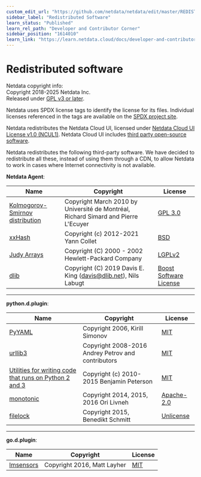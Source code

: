 ```yaml
---
custom_edit_url: "https://github.com/netdata/netdata/edit/master/REDISTRIBUTED.md"
sidebar_label: "Redistributed Software"
learn_status: "Published"
learn_rel_path: "Developer and Contributor Corner"
sidebar_position: "1614010"
learn_link: "https://learn.netdata.cloud/docs/developer-and-contributor-corner/redistributed-software"
---
```


# Redistributed software

Netdata copyright info:<br/>
Copyright 2018-2025 Netdata Inc.<br/>
Released under [GPL v3 or later](https://raw.githubusercontent.com/netdata/netdata/master/LICENSE).

Netdata uses SPDX license tags to identify the license for its files.
Individual licenses referenced in the tags are available on the [SPDX project site](http://spdx.org/licenses/).

Netdata redistributes the Netdata Cloud UI, licensed under [Netdata Cloud UI License v1.0 (NCUL1)](https://app.netdata.cloud/LICENSE.txt). Netdata Cloud UI includes [third party open-source software](https://app.netdata.cloud/3D_PARTY_LICENSES.txt).

Netdata redistributes the following third-party software.
We have decided to redistribute all these, instead of using them through a CDN, to allow Netdata to work in cases where Internet connectivity is not available.

**Netdata Agent**:

| Name                                                                    | Copyright                                                                          | License                                                                                  |
|-------------------------------------------------------------------------|------------------------------------------------------------------------------------|------------------------------------------------------------------------------------------|
| [Kolmogorov-Smirnov distribution](http://simul.iro.umontreal.ca/ksdir/) | Copyright March 2010 by Université de Montréal, Richard Simard and Pierre L'Ecuyer | [GPL 3.0](https://www.gnu.org/licenses/gpl-3.0.en.html)                                  |
| [xxHash](https://github.com/Cyan4973/xxHash)                            | Copyright (c) 2012-2021 Yann Collet                                                | [BSD](https://github.com/Cyan4973/xxHash/blob/dev/LICENSE)                               |
| [Judy Arrays](https://sourceforge.net/projects/judy/)                   | Copyright (C) 2000 - 2002 Hewlett-Packard Company                                  | [LGPLv2](https://www.gnu.org/licenses/old-licenses/lgpl-2.1.en.html)                     |
| [dlib](https://github.com/davisking/dlib/)                              | Copyright (C) 2019  Davis E. King (davis@dlib.net), Nils Labugt                    | [Boost Software License](https://github.com/davisking/dlib/blob/master/dlib/LICENSE.txt) |

---

**python.d.plugin**:

| Name                                                                                                                                                                                     | Copyright                                             | License                                                          |
|------------------------------------------------------------------------------------------------------------------------------------------------------------------------------------------|-------------------------------------------------------|------------------------------------------------------------------|
| [PyYAML](https://pypi.org/project/PyYAML/)                                                                                                                                               | Copyright 2006, Kirill Simonov                        | [MIT](https://github.com/yaml/pyyaml/blob/master/LICENSE)        |
| [urllib3](https://github.com/shazow/urllib3)                                                                                                                                             | Copyright 2008-2016 Andrey Petrov and contributors    | [MIT](https://github.com/shazow/urllib3/blob/master/LICENSE.txt) |
| [Utilities for writing code that runs on Python 2 and 3](https://raw.githubusercontent.com/netdata/netdata/master/src/collectors/python.d.plugin/python_modules/urllib3/packages/six.py) | Copyright (c) 2010-2015 Benjamin Peterson             | [MIT](https://github.com/benjaminp/six/blob/master/LICENSE)      |
| [monotonic](https://github.com/atdt/monotonic)                                                                                                                                           | Copyright 2014, 2015, 2016 Ori Livneh                 | [Apache-2.0](http://www.apache.org/licenses/LICENSE-2.0)         |
| [filelock](https://github.com/benediktschmitt/py-filelock)                                                                                                                               | Copyright 2015, Benedikt Schmitt                      | [Unlicense](https://unlicense.org/)                              |

---

**go.d.plugin**:

| Name                                               | Copyright                   | License                                                             |
|----------------------------------------------------|-----------------------------|---------------------------------------------------------------------|
| [lmsensors](https://github.com/mdlayher/lmsensors) | Copyright 2016, Matt Layher | [MIT](https://github.com/mdlayher/lmsensors/blob/master/LICENSE.md) |
